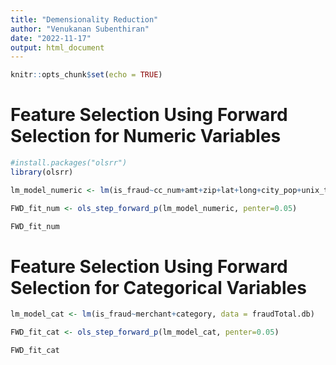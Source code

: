 ```yaml
---
title: "Demensionality Reduction"
author: "Venukanan Subenthiran"
date: "2022-11-17"
output: html_document
---
```


```r
knitr::opts_chunk$set(echo = TRUE)
```

# Feature Selection Using Forward Selection for Numeric Variables
```r
#install.packages("olsrr")
library(olsrr)

lm_model_numeric <- lm(is_fraud~cc_num+amt+zip+lat+long+city_pop+unix_time+merch_lat+merch_long, data = fraudTotal.db)

FWD_fit_num <- ols_step_forward_p(lm_model_numeric, penter=0.05)

FWD_fit_num

```

# Feature Selection Using Forward Selection for Categorical Variables
```r

lm_model_cat <- lm(is_fraud~merchant+category, data = fraudTotal.db)

FWD_fit_cat <- ols_step_forward_p(lm_model_cat, penter=0.05)

FWD_fit_cat

```

